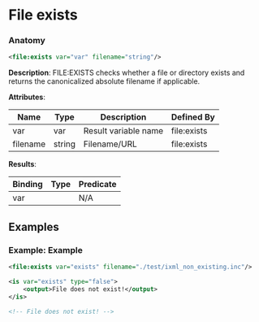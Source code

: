 # File exists

### Anatomy

```xml
<file:exists var="var" filename="string"/>
```

 **Description**:
 FILE:EXISTS checks whether a file or directory exists and returns the canonicalized absolute filename if applicable.

**Attributes**:

| Name | Type | Description | Defined By |
| ---- | ---- | ----------- | ---------- |
| var | var | Result variable name | file:exists |
| filename | string | Filename/URL | file:exists |


**Results**:

| Binding | Type | Predicate |
| ------- | ---- | --------- |
| var |  | N/A |


## Examples

### Example: Example

```xml
<file:exists var="exists" filename="./test/ixml_non_existing.inc"/>

<is var="exists" type="false">
	<output>File does not exist!</output>
</is>

<!-- File does not exist! -->
```

